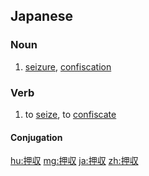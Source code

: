 ==Japanese==
{{ja-kanjitab|おう|しゅう|yomi=o}}

===Noun===
{{ja-noun|おうしゅう}}

# [[seizure]], [[confiscation]]

===Verb===
{{ja-verb-suru|tr=trans|おうしゅう}}

# to [[seize]], to [[confiscate]]
#: {{ja-usex|香港から空輸された合成麻薬ケタミン約200キロを'''押収'''した|^ホンコン から くうゆ された ごうせい まやく ケタミン やく 200 キロ を '''おうしゅう''' した|they seized 200 kilograms of the synthetic drug ketamine that had been flown in from Hong Kong}}

====Conjugation====
{{ja-suru|おうしゅう}}

[[hu:押収]]
[[mg:押収]]
[[ja:押収]]
[[zh:押収]]